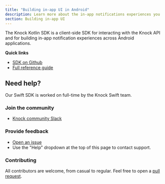 ```yaml
---
title: "Building in-app UI in Android"
description: Learn more about the in-app notifications experiences you can build in Android with Knock.
section: Building in-app UI
---
```


The Knock Kotlin SDK is a client-side SDK for interacting with the Knock API and for building in-app notification experiences across Android applications.

**Quick links**

- [SDK on Github](https://github.com/knocklabs/knock-kotlin)
- [Full reference guide](/in-app-ui/android/reference)

## Need help?

Our Swift SDK is worked on full-time by the Knock Swift team.

### Join the community

- [Knock community Slack](https://knock.app/join-slack)

### Provide feedback

- [Open an issue](https://github.com/knocklabs/knock-kotlin/issues/new)
- Use the "Help" dropdown at the top of this page to contact support.

### Contributing

All contributors are welcome, from casual to regular. Feel free to open a [pull request](https://github.com/knocklabs/knock-kotlin/pulls/new).
